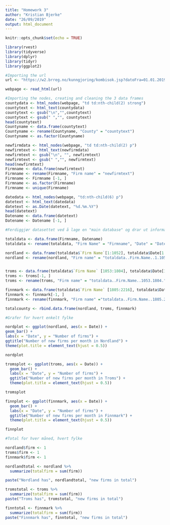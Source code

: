 ---
title: "Homework 3"
author: "Kristian Bjerke"
date: "26/09/2019"
output: html_document
---

```{r setup, include=FALSE}
knitr::opts_chunk$set(echo = TRUE)
```

```{r}
library(rvest)
library(tidyverse)
library(dplyr)
library(tidyr)
library(ggplot2)
```

```{r}
#Importing the url
url <- "https://w2.brreg.no/kunngjoring/kombisok.jsp?datoFra=01.01.2019&datoTil=25.09.2019&id_region=100&id_fylke=-+-+-&id_niva1=2&id_bransje1=0"

webpage <- read_html(url)
```

```{r}
#Importing the nodes, creating and cleaning the 3 data frames
countydata <- html_nodes(webpage, "td td:nth-child(2) strong")
countytext <- html_text(countydata)
countytext <- gsub("\n","",countytext)
countytext <- gsub(" ","", countytext)
head(countytext)
Countyname <- data.frame(countytext)
Countyname <- rename(Countyname, "County" = "countytext")
Countyname <- as.factor(Countyname)

newfirmdata <- html_nodes(webpage, "td td:nth-child(2) p")
newfirmtext <- html_text(newfirmdata)
newfirmtext <- gsub("\n", "", newfirmtext)
newfirmtext <- gsub(" ","", newfirmtext)
head(newfirmtext)
Firmname <- data.frame(newfirmtext)
Firmname <- rename(Firmname, "Firm name" = "newfirmtext")
Firmname <- Firmname [-1, ]
Firmname <- as.factor(Firmname)
Firmname <- unique(Firmname)

datedata <- html_nodes(webpage, "td:nth-child(6) p")
datetext <- html_text(datedata)
datetext <- as.Date(datetext, "%d.%m.%Y")
head(datetext)
Datename <- data.frame(datetext)
Datename <- Datename [-1, ]

```

```{r}
#Ferdiggjør datasettet ved å lage en "main database" og drar ut informasjon derifra til hvert enkelt fylke.

totaldata <- data.frame(Firmname, Datename)
totaldata <- rename(totaldata, "Firm Name" = "Firmname", "Date" = "Datename")

nordland <- data.frame(totaldata$`Firm Name`[1:1052], totaldata$Date[1:1052])
nordland <- rename(nordland, "Firm name" = "totaldata..Firm.Name..1.1052.", "Date" = "totaldata.Date.1.1052.")


troms <- data.frame(totaldata$`Firm Name` [1053:1804], totaldata$Date[1053:1804])
troms <- troms[-1, ]
troms <- rename(troms, "Firm name" = "totaldata..Firm.Name..1053.1804.", "Date" = "totaldata.Date.1053.1804.")

finnmark <- data.frame(totaldata$`Firm Name` [1805:2216], totaldata$Date[1805:2216])
finnmark <- finnmark[-1, ]
finnmark <- rename(finnmark, "Firm name" ="totaldata..Firm.Name..1805.2216.", "Date" = "totaldata.Date.1805.2216.")

totalcounty <- rbind.data.frame(nordland, troms, finnmark)

```


```{r}
#Grafer for hvert enkelt fylke

nordplot <- ggplot(nordland, aes(x = Date)) +
geom_bar() +
labs(x = "Date", y = "Number of firms") + 
ggtitle("Number of new firms per month in Nordland") +
theme(plot.title = element_text(hjust = 0.5))

nordplot

tromsplot <- ggplot(troms, aes(x = Date)) +
  geom_bar() +
  labs(x = "Date", y = "Number of firms") +
  ggtitle("Number of new firms per month in Troms") +
  theme(plot.title = element_text(hjust = 0.5))

tromsplot

finnplot <- ggplot(finnmark, aes(x = Date)) +
  geom_bar() +
  labs(x = "Date", y = "Number of firms") +
  ggtitle("Number of new firms per month in Finnmark") +
  theme(plot.title = element_text(hjust = 0.5))

finnplot

```

```{r}
#Total for hver måned, hvert fylke

nordland$firm <- 1
troms$firm <- 1
finnmark$firm <- 1

nordlandtotal <- nordland %>%
  summarize(totalfirm = sum(firm))

paste("Nordland has", nordlandtotal, "new firms in total")

tromstotal <- troms %>%
  summarize(totalfirm = sum(firm))
paste("Troms has", tromstotal, "new firms in total")

finntotal <- finnmark %>%
  summarize(totalfirm = sum(firm))
paste("Finnmark has", finntotal, "new firms in total")

```

